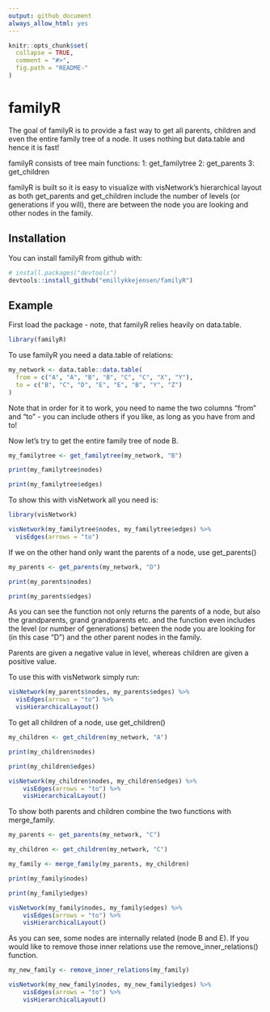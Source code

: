 ```yaml
---
output: github_document
always_allow_html: yes
---
```


<!-- README.md is generated from README.Rmd. Please edit that file -->

```r
knitr::opts_chunk$set(
  collapse = TRUE,
  comment = "#>",
  fig.path = "README-"
)
```

# familyR

The goal of familyR is to provide a fast way to get all parents, children and even the entire family tree of a node. It uses nothing but data.table and hence it is fast!

familyR consists of tree main functions:
1: get_familytree
2: get_parents
3: get_children

familyR is built so it is easy to visualize with visNetwork's hierarchical layout as both get_parents and get_children include the number of levels (or generations if you will), there are between the node you are looking and other nodes in the family.

## Installation

You can install familyR from github with:

```r
# install.packages("devtools")
devtools::install_github("emillykkejensen/familyR")
```

## Example

First load the package - note, that familyR relies heavily on data.table.

```r
library(familyR)
```

To use familyR you need a data.table of relations:

```r
my_network <- data.table::data.table(
  from = c("A", "A", "B", "B", "C", "C", "X", "Y"),
  to = c("B", "C", "D", "E", "E", "B", "Y", "Z")
)
```

Note that in order for it to work, you need to name the two columns "from" and "to" - you can include others if you like, as long as you have from and to!

Now let's try to get the entire family tree of node B.

```r
my_familytree <- get_familytree(my_network, "B")

print(my_familytree$nodes)

print(my_familytree$edges)
```

To show this with visNetwork all you need is:

```r
library(visNetwork)

visNetwork(my_familytree$nodes, my_familytree$edges) %>%
  visEdges(arrows = "to")
```

If we on the other hand only want the parents of a node, use get_parents()

```r
my_parents <- get_parents(my_network, "D")

print(my_parents$nodes)

print(my_parents$edges)
```

As you can see the function not only returns the parents of a node, but also the grandparents, grand grandparents etc. and the function even includes the level (or number of generations) between the node you are looking for (in this case "D") and the other parent nodes in the family. 

Parents are given a negative value in level, whereas children are given a positive value.

To use this with visNetwork simply run:

```r
visNetwork(my_parents$nodes, my_parents$edges) %>% 
  visEdges(arrows = "to") %>%
  visHierarchicalLayout()
```

To get all children of a node, use get_children()

```r
my_children <- get_children(my_network, "A")

print(my_children$nodes)

print(my_children$edges)
```

```r
visNetwork(my_children$nodes, my_children$edges) %>% 
    visEdges(arrows = "to") %>%
    visHierarchicalLayout()
```

To show both parents and children combine the two functions with merge_family.

```r
my_parents <- get_parents(my_network, "C")

my_children <- get_children(my_network, "C")

my_family <- merge_family(my_parents, my_children)

print(my_family$nodes)

print(my_family$edges)
```

```r
visNetwork(my_family$nodes, my_family$edges) %>% 
    visEdges(arrows = "to") %>%
    visHierarchicalLayout()
```

As you can see, some nodes are internally related (node B and E). If you would like to remove those inner relations use the remove_inner_relations() function.

```r
my_new_family <- remove_inner_relations(my_family)

visNetwork(my_new_family$nodes, my_new_family$edges) %>% 
    visEdges(arrows = "to") %>%
    visHierarchicalLayout()
```


